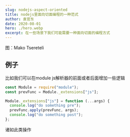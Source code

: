 ```yaml
---
slug: nodejs-aspect-oriented
title: nodejs里面向切面编程的一种范式
author: 袁官东
date: 2020-08-01
hero: ./hero.webp
excerpt: 在一些场景下我们可能需要一种面向切面的编程方式
---
```


<div className={"img-desc"}>图：Mako Tsereteli</div>

## 例子
比如我们可以在module js解析器的前面或者后面增加一些逻辑
```js
const Module = require("module");
const prevFunc = Module._extensions["js"];

Module._extensions["js"] = function (...args) {
  console.log("do something pre");
  prevFunc.apply(prevFunc, args);
  console.log("do something post");
};
```
诸如此类操作
